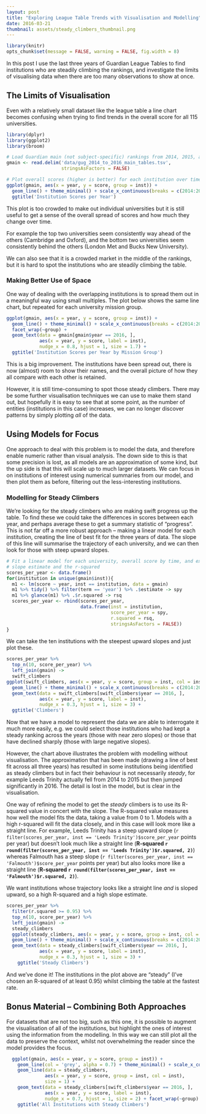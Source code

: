 ```yaml
---
layout: post
title: "Exploring League Table Trends with Visualisation and Modelling"
date: 2016-03-21
thumbnail: assets/steady_climbers_thumbnail.png
---
```

```r
library(knitr)
opts_chunk$set(message = FALSE, warning = FALSE, fig.width = 8)
```

In this post I use the last three years of Guardian League Tables to find institutions who are steadily climbing the rankings, and investigate the limits of visualising data when there are too many observations to show at once.

The Limits of Visualisation
---------------------------
Even with a relatively small dataset like the league table a line chart becomes confusing when trying to find trends in the overall score for all 115 universities.

```r
library(dplyr)
library(ggplot2)
library(broom)

# Load Guardian main (not subject-specific) rankings from 2014, 2015, and 2016
gmain <- read.delim('data/gug_2014_to_2016_main_tables.tsv', 
                    stringsAsFactors = FALSE)

# Plot overall scores (higher is better) for each institution over time
ggplot(gmain, aes(x = year, y = score, group = inst)) +
  geom_line() + theme_minimal() + scale_x_continuous(breaks = c(2014:2016)) +
  ggtitle('Institution Scores per Year')
```

This plot is too crowded to make out individual universities but it is still useful to get a sense of the overall spread of scores and how much they change over time.

For example the top two universities seem consistently way ahead of the others (Cambridge and Oxford), and the bottom two universities seem consistently behind the others (London Met and Bucks New University). 

We can also see that it is a crowded market in the middle of the rankings, but it is hard to spot the institutions who are steadily climbing the table.

### Making Better Use of Space
One way of dealing with the overlapping institutions is to spread them out in a meaningful way using small multiples. The plot below shows the same line chart, but repeated for each university mission group.

```r
ggplot(gmain, aes(x = year, y = score, group = inst)) +
  geom_line() + theme_minimal() + scale_x_continuous(breaks = c(2014:2016)) +
  facet_wrap(~group) + 
  geom_text(data = gmain[gmain$year == 2016, ], 
            aes(x = year, y = score, label = inst),
            nudge_x = 0.8, hjust = 1, size = 1.7) +
  ggtitle('Institution Scores per Year by Mission Group')
```

This is a big improvement. The institutions have been spread out, there is now (almost) room to show their names, and the overall picture of how they all compare with each other is retained. 

However, it is still time-consuming to spot those steady climbers. There may be some further visualisation techniques we can use to make them stand out, but hopefully it is easy to see that at some point, as the number of entities (institutions in this case) increases, we can no longer discover patterns by simply plotting *all* of the data. 

Using Models for Focus
----------------------
One approach to deal with this problem is to model the data, and therefore enable numeric rather than visual analysis. The down side to this is that some precision is lost, as all models are an approximation of some kind, but the up side is that this will scale up to much larger datasets. We can focus in on institutions of interest using numerical summaries from our model, and then plot them as before, filtering out the less-interesting institutions.

### Modelling for Steady Climbers
We're looking for the steady climbers who are making swift progress up the table. To find these we could take the differences in scores between each year, and perhaps average these to get a summary statistic of "progress". This is not far off a more robust approach -- making a linear model for each institution, creating the line of best fit for the three years of data. The slope of this line will summarise the trajectory of each university, and we can then look for those with steep upward slopes.

```r
# Fit a linear model for each university, overall score by time, and extract the
# slope estimate and the r-squared
scores_per_year <- data.frame()
for(institution in unique(gmain$inst)){
  m1 <- lm(score ~ year, inst == institution, data = gmain)
  m1 %>% tidy() %>% filter(term == 'year') %>% .$estimate -> spy
  m1 %>% glance(m1) %>% .$r.squared -> rsq
  scores_per_year <- rbind(scores_per_year, 
                           data.frame(inst = institution,
                                      score_per_year = spy,
                                      r.squared = rsq,
                                      stringsAsFactors = FALSE))
}
```

We can take the ten institutions with the steepest upward slopes and just plot these.

```r
scores_per_year %>% 
  top_n(10, score_per_year) %>% 
  left_join(gmain) ->
  swift_climbers
ggplot(swift_climbers, aes(x = year, y = score, group = inst, col = inst)) +
  geom_line() + theme_minimal() + scale_x_continuous(breaks = c(2014:2016)) +
  geom_text(data = swift_climbers[swift_climbers$year == 2016, ], 
            aes(x = year, y = score, label = inst),
            nudge_x = 0.3, hjust = 1, size = 3) +
  ggtitle('Climbers')
```

Now that we have a model to represent the data we are able to interrogate it much more easily, e.g. we could select those institutions who had kept a steady ranking across the years (those with near zero slopes) or those that have declined sharply (those with large negative slopes).

However, the chart above illustrates the problem with modelling without visualisation. The approximation that has been made (drawing a line of best fit across all three years) has resulted in some institutions being identified as steady climbers but in fact their behaviour is not  necessarily *steady*, for example Leeds Trinity actually fell from 2014 to 2015 but then jumped significantly in 2016. The detail is lost in the model, but is clear in the visualisation.

One way of refining the model to get the *steady* climbers is to use its R-squared value in concert with the slope. The R-squared value measures how well the model fits the data, taking a value from 0 to 1. Models with a high r-squared will fit the data closely, and in this case will look more like a straight line. For example, Leeds Trinity has a steep upward slope (`r filter(scores_per_year, inst == 'Leeds Trinity')$score_per_year` points per year) but doesn't look much like a straight line (**R-squared `r round(filter(scores_per_year, inst == 'Leeds Trinity')$r.squared, 2)`**) whereas Falmouth has a steep slope (`r filter(scores_per_year, inst == 'Falmouth')$score_per_year` points per year) but also looks more like a straight line (**R-squared `r round(filter(scores_per_year, inst == 'Falmouth')$r.squared, 2)`**).

We want institutions whose trajectory looks like a straight line *and* is sloped upward, so a high R-squared and a high slope estimate.

```r
scores_per_year %>% 
  filter(r.squared >= 0.95) %>% 
  top_n(10, score_per_year) %>% 
  left_join(gmain) ->
  steady_climbers
  ggplot(steady_climbers, aes(x = year, y = score, group = inst, col = inst)) +
  geom_line() + theme_minimal() + scale_x_continuous(breaks = c(2014:2016)) +
  geom_text(data = steady_climbers[swift_climbers$year == 2016, ], 
            aes(x = year, y = score, label = inst),
            nudge_x = 0.3, hjust = 1, size = 3) +
    ggtitle('Steady Climbers')
```

And we've done it! The institutions in the plot above are "steady" (I've chosen an R-squared of at least 0.95) whilst climbing the table at the fastest rate.

Bonus Material -- Combining Both Approaches
-------------------------------------------
For datasets that are not too big, such as this one, it is possible to augment the visualisation of all of the institutions, but highlight the ones of interest using the information from the modelling. In this way we can still plot all the data to preserve the context, whilst not overwhelming the reader since the model provides the focus.

```r
  ggplot(gmain, aes(x = year, y = score, group = inst)) +
    geom_line(col = 'grey', alpha = 0.7) + theme_minimal() + scale_x_continuous(breaks = c(2014:2016)) +
    geom_line(data = steady_climbers,
              aes(x = year, y = score, group = inst, col = inst),
              size = 1) +
    geom_text(data = steady_climbers[swift_climbers$year == 2016, ], 
              aes(x = year, y = score, label = inst),
              nudge_x = 0.7, hjust = 1, size = 2) + facet_wrap(~group) +
    ggtitle('All Institutions with Steady Climbers')
    
```
  